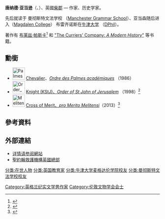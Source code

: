 {{Infobox writer
| name          = '''唐纳德·亚当逊'''
| image         = Donald Adamson 2013 06 25 025.jpg
| image_size    = 150px
| caption       = ''Dr. Donald Adamson、2013年''
| birth_date    = 1939年
| birth_place   = 
| occupation    = [[历史学家|历史学家]]
| nationality   = [[UK|英国]]
| alma_mater    = [[牛津大学|牛津大学]]
<!-- 未知參數 | religion      = [[英國國教會|英國國教會]] -->
| spouse        = 
| website       = 
| misc          = 
}}
'''唐纳德·亚当逊'''（{{lang-en|'''Donald Adamson'''}}、{{bd|1939年|3月30日}}）、英國[[柴郡|柴郡]] — 作家、历史学家。 

先后就读于 曼彻斯特文法学校 （[[曼彻斯特|Manchester Grammar School]]）、亚当森随后进入（[[牛津大学莫德林学院|Magdalen College]]） 布雷齐诺斯在[[牛津大学|牛津大学]] （[[哲學博士|DPhil]]）。 

著作有 [[布莱兹·帕斯卡|布莱兹·帕斯卡]]<ref>{{Cite web |url=http://www.palgrave.com/page/detail/blaise-pascal-donald-adamson/?K=9780333550366 |title=www.palgrave.com |accessdate=2014-11-08 |archive-date=2014-11-08 |archive-url=https://web.archive.org/web/20141108234218/http://www.palgrave.com/page/detail/blaise-pascal-donald-adamson/?K=9780333550366 |dead-url=no }}</ref> 和 [[倫敦市|"The Curriers' Company: ''A Modern History''"]] 等书籍。

==勳銜==

* [[File:Palmes_academiques_Chevalier_ribbon.svg|40px]] [[Chevalier|Chevalier]]、[[学术界棕榈叶勋章|''Ordre des Palmes académiques'']] （1986）
* [[Image:Order_of_St_John_(UK)_ribbon.png|40px]] [[聖約翰勳章|Knight (KStJ)、''Order of St John of Jerusalem'']] （1998）<ref>{{Cite web |url=http://orderofstjohn.ritdns.com/page/region/asia-pacific |title=www.orderofstjohn.org |accessdate=2014-10-16 |archive-date=2014-10-09 |archive-url=https://web.archive.org/web/20141009202916/http://orderofstjohn.ritdns.com/page/region/asia-pacific |dead-url=yes }}</ref> 
* [[File:MelitenseMilitare.png|40px]] [[馬爾他騎士團|Cross of Merit、''pro Merito Melitensi'']]（2013）<ref>{{Cite web |url=http://www.orderofmalta.int/the-order-and-its-institutions/552/order-pro-merito-melitensi/?lang=en |title=www.orderofmalta.int |accessdate=2013-08-14 |archive-date=2015-10-04 |archive-url=https://web.archive.org/web/20151004082326/http://www.orderofmalta.int/the-order-and-its-institutions/552/order-pro-merito-melitensi/?lang=en |dead-url=no }}</ref>

==參考資料==
<references/>

==外部連結==
{{commons|Adamson, Donald}}
* [https://web.archive.org/web/20120303114314/http://www.dodmore.co.uk/ 详情请参阅網站]
* [https://web.archive.org/web/20111211181008/http://www.stjohn.org.hk/b5/index.shtml 聖約翰救護機構英國總部]

{{DEFAULTSORT:Adamson, Donald}}
[[分类:在世人物|分类:在世人物]]
[[分类:英国教育家|分类:英国教育家]]
[[分类:牛津大学麦格达伦学院校友|分类:牛津大学麦格达伦学院校友]]
[[分类:曼彻斯特文法学校校友|分类:曼彻斯特文法学校校友]]
[[Category:英格兰纪实文学男作家|Category:英格兰纪实文学男作家]]
[[Category:伦敦文物学会会士|Category:伦敦文物学会会士]]